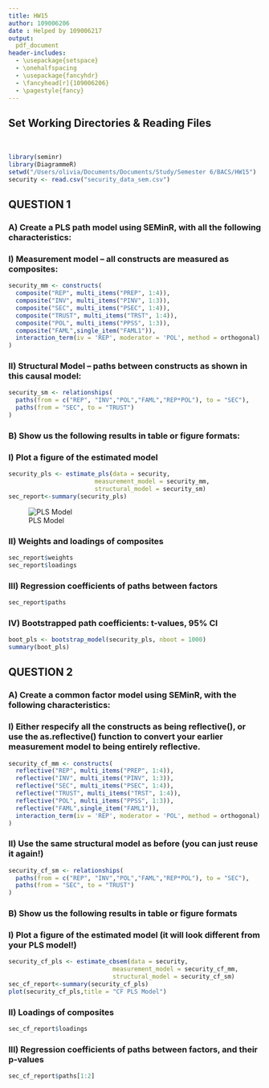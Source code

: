 ```yaml
---
title: HW15
author: 109006206
date : Helped by 109006217
output: 
  pdf_document
header-includes:
  - \usepackage{setspace}
  - \onehalfspacing
  - \usepackage{fancyhdr}
  - \fancyhead[r]{109006206}
  - \pagestyle{fancy}
---
```


## Set Working Directories & Reading Files
<br>

```r
library(seminr)
library(DiagrammeR)
setwd("/Users/olivia/Documents/Documents/Study/Semester 6/BACS/HW15")
security <- read.csv("security_data_sem.csv")
```

## QUESTION 1

### A) Create a PLS path model using SEMinR, with all the following characteristics:

### I) Measurement model – all constructs are measured as composites:
```r
security_mm <- constructs(
  composite("REP", multi_items("PREP", 1:4)),
  composite("INV", multi_items("PINV", 1:3)),
  composite("SEC", multi_items("PSEC", 1:4)),
  composite("TRUST", multi_items("TRST", 1:4)),
  composite("POL", multi_items("PPSS", 1:3)),
  composite("FAML",single_item("FAML1")),
  interaction_term(iv = 'REP', moderator = 'POL', method = orthogonal)
)
```


### II) Structural Model – paths between constructs as shown in this causal model:
```r
security_sm <- relationships(
  paths(from = c("REP", "INV","POL","FAML","REP*POL"), to = "SEC"),
  paths(from = "SEC", to = "TRUST")
)
```

### B) Show us the following results in table or figure formats:

### I) Plot a figure of the estimated model

```r
security_pls <- estimate_pls(data = security,
                        measurement_model = security_mm,
                        structural_model = security_sm)
sec_report<-summary(security_pls)
```
![PLS Model](myfigure.png)

### II) Weights and loadings of composites

```r
sec_report$weights
sec_report$loadings
```

### III) Regression coefficients of paths between factors

```r
sec_report$paths
```

### IV) Bootstrapped path coefficients: t-values, 95% CI

```r
boot_pls <- bootstrap_model(security_pls, nboot = 1000)
summary(boot_pls)
```

\newpage

## QUESTION 2

### A) Create a common factor model using SEMinR, with the following characteristics:

### I) Either respecify all the constructs as being reflective(), or use the as.reflective() function to convert your earlier measurement model to being entirely reflective.

```r
security_cf_mm <- constructs(
  reflective("REP", multi_items("PREP", 1:4)),
  reflective("INV", multi_items("PINV", 1:3)),
  reflective("SEC", multi_items("PSEC", 1:4)),
  reflective("TRUST", multi_items("TRST", 1:4)),
  reflective("POL", multi_items("PPSS", 1:3)),
  reflective("FAML",single_item("FAML1")),
  interaction_term(iv = 'REP', moderator = 'POL', method = orthogonal)
)
```

### II) Use the same structural model as before (you can just reuse it again!)

```r
security_cf_sm <- relationships(
  paths(from = c("REP", "INV","POL","FAML","REP*POL"), to = "SEC"),
  paths(from = "SEC", to = "TRUST")
)
```

### B) Show us the following results in table or figure formats

### I) Plot a figure of the estimated model (it will look different from your PLS model!)

```r
security_cf_pls <- estimate_cbsem(data = security,
                             measurement_model = security_cf_mm,
                             structural_model = security_cf_sm)
sec_cf_report<-summary(security_cf_pls)
plot(security_cf_pls,title = "CF PLS Model")
```

### II) Loadings of composites

```r
sec_cf_report$loadings
```

### III) Regression coefficients of paths between factors, and their p-values

```r
sec_cf_report$paths[1:2]
```

